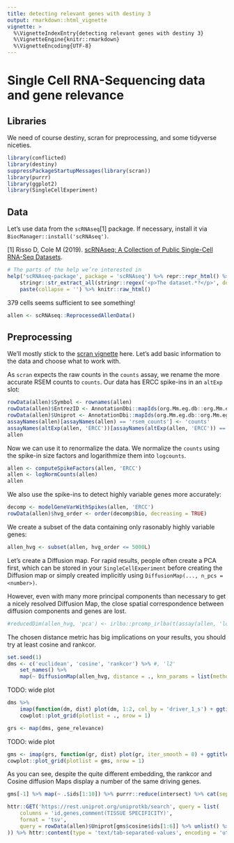 ```yaml
---
title: detecting relevant genes with destiny 3
output: rmarkdown::html_vignette
vignette: >
  %\VignetteIndexEntry{detecting relevant genes with destiny 3}
  %\VignetteEngine{knitr::rmarkdown}
  %\VignetteEncoding{UTF-8}
---
```


Single Cell RNA-Sequencing data and gene relevance
==================================================

Libraries
---------

We need of course destiny, scran for preprocessing, and some tidyverse niceties.

```r
library(conflicted)
library(destiny)
suppressPackageStartupMessages(library(scran))
library(purrr)
library(ggplot2)
library(SingleCellExperiment)
```

Data
----

Let’s use data from the `scRNAseq`[1] package. If necessary, install it via `BiocManager::install('scRNAseq')`.

[1] Risso D, Cole M (2019). [scRNAseq: A Collection of Public Single-Cell RNA-Seq Datasets](https://bioconductor.org/packages/scRNAseq/).

```r
# The parts of the help we’re interested in
help('scRNAseq-package', package = 'scRNAseq') %>% repr::repr_html() %>%
    stringr::str_extract_all(stringr::regex('<p>The dataset.*?</p>', dotall = TRUE)) %>% unlist() %>%
    paste(collapse = '') %>% knitr::raw_html()
```

379 cells seems sufficient to see something!

```r
allen <- scRNAseq::ReprocessedAllenData()
```

Preprocessing
-------------

We’ll mostly stick to the [scran vignette][] here. Let’s add basic information to the data and choose what to work with.

As `scran` expects the raw counts in the `counts` assay, we rename the more accurate RSEM counts to `counts`.
Our data has ERCC spike-ins in an `altExp` slot:

[scran vignette]: https://bioconductor.org/packages/devel/bioc/vignettes/scran/inst/doc/scran.html

```r
rowData(allen)$Symbol <- rownames(allen)
rowData(allen)$EntrezID <- AnnotationDbi::mapIds(org.Mm.eg.db::org.Mm.eg.db, rownames(allen), 'ENTREZID', 'ALIAS')
rowData(allen)$Uniprot <- AnnotationDbi::mapIds(org.Mm.eg.db::org.Mm.eg.db, rownames(allen), 'UNIPROT', 'ALIAS', multiVals = 'list')
assayNames(allen)[assayNames(allen) == 'rsem_counts'] <- 'counts'
assayNames(altExp(allen, 'ERCC'))[assayNames(altExp(allen, 'ERCC')) == 'rsem_counts'] <- 'counts'
allen
```

Now we can use it to renormalize the data. We normalize the `counts` using the spike-in size factors and logarithmize them into `logcounts`.

```r
allen <- computeSpikeFactors(allen, 'ERCC')
allen <- logNormCounts(allen)
allen
```

We also use the spike-ins to detect highly variable genes more accurately:

```r
decomp <- modelGeneVarWithSpikes(allen, 'ERCC')
rowData(allen)$hvg_order <- order(decomp$bio, decreasing = TRUE)
```

We create a subset of the data containing only rasonably highly variable genes:

```r
allen_hvg <- subset(allen, hvg_order <= 5000L)
```

Let’s create a Diffusion map. For rapid results, people often create a PCA first, which can be stored in your `SingleCellExperiment` before creating the Diffusion map or simply created implicitly using `DiffusionMap(..., n_pcs = <number>)`.

However, even with many more principal components than necessary to get a nicely resolved Diffusion Map, the close spatial correspondence between diffusion components and genes are lost.

```r
#reducedDim(allen_hvg, 'pca') <- irlba::prcomp_irlba(t(assay(allen, 'logcounts')), 50)$x
```

The chosen distance metric has big implications on your results, you should try at least cosine and rankcor.

```r
set.seed(1)
dms <- c('euclidean', 'cosine', 'rankcor') %>% #, 'l2'
    set_names() %>%
    map(~ DiffusionMap(allen_hvg, distance = ., knn_params = list(method = 'covertree')))
```

TODO: wide plot

```r
dms %>%
    imap(function(dm, dist) plot(dm, 1:2, col_by = 'driver_1_s') + ggtitle(dist)) %>%
    cowplot::plot_grid(plotlist = ., nrow = 1)
```

```r
grs <- map(dms, gene_relevance)
```

TODO: wide plot

```r
gms <- imap(grs, function(gr, dist) plot(gr, iter_smooth = 0) + ggtitle(dist))
cowplot::plot_grid(plotlist = gms, nrow = 1)
```

As you can see, despite the quite different embedding, the rankcor and Cosine diffusion Maps display a number of the same driving genes.

```r
gms[-1] %>% map(~ .$ids[1:10]) %>% purrr::reduce(intersect) %>% cat(sep = ' ')
```

```r
httr::GET('https://rest.uniprot.org/uniprotkb/search', query = list(
    columns = 'id,genes,comment(TISSUE SPECIFICITY)',
    format = 'tsv',
    query = rowData(allen)$Uniprot[gms$cosine$ids[1:6]] %>% unlist() %>% paste(collapse = ' OR ')
)) %>% httr::content(type = 'text/tab-separated-values', encoding = 'utf-8')
```
